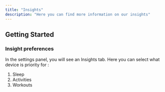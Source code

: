 ```yaml
---
title: "Insights"
description: "Here you can find more information on our insights"
---
```


## Getting Started
### Insight preferences 
In the settings panel, you will see an Insights tab. Here you can select what device is priority for : 
1. Sleep
2. Activities 
3. Workouts 